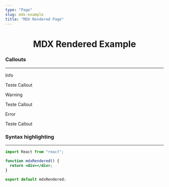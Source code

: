 ```yaml
---
type: "Page"
slug: mdx-example
title: "MDX Rendered Page"
---
```


<h1 align="center">MDX Rendered Example</h1>

<h3>Callouts</h3>

---

Info

<Callout type="info">Teste Callout</Callout>

Warning

<Callout type="warning">Teste Callout</Callout>

Error

<Callout type="error">Teste Callout</Callout>

<h3>Syntax highlighting</h3>

---

```jsx
import React from "react";

function mdxRendered() {
  return <div></div>;
}

export default mdxRendered;
```
